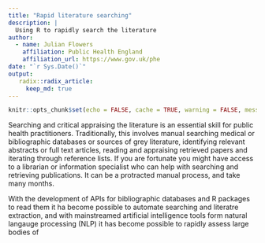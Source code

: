 ```yaml
---
title: "Rapid literature searching"
description: |
  Using R to rapidly search the literature 
author:
  - name: Julian Flowers 
    affiliation: Public Health England
    affiliation_url: https://www.gov.uk/phe
date: "`r Sys.Date()`"
output: 
   radix::radix_article:
     keep_md: true
---
```


```r
knitr::opts_chunk$set(echo = FALSE, cache = TRUE, warning = FALSE, message = FALSE )
```
 
Searching and critical appraising the literature is an essential skill for public health practitioners. Traditionally, this involves manual searching medical or bibliographic databases or sources of grey literature, identifying relevant abstracts or full text articles, reading and appraising retrieved papers and iterating through reference lists. If you are fortunate you might have access to a librarian or information specialist who can help with searching and retrieving publications. It can be a protracted manual process, and take many months.

With the development of APIs for bibliographic databases and R packages to read them it ha become possible to automate searching and literatre extraction, and with mainstreamed artificial intelligence tools form natural langauge processing (NLP) it has become possible to rapidly assess large bodies of 



